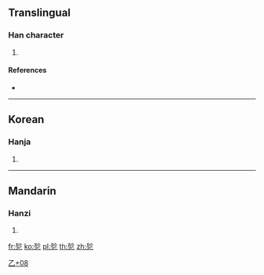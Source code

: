 {{character info/new}}
==Translingual==

===Han character===
{{Han char|rn=5|rad=乙|as=08|sn=9|four=|canj=YYN|ids=⿱於乙}}

# {{defn|Han|sort=乙08}}

====References====
* {{Han ref|kx=0084.241|dj=0171.330|hdz=10056.051|uh=4E7B|ud=20091}}

----

==Korean==

===Hanja===
{{ko-hanja|hangeul=[[얼]]|rv=eol|mr=ŏl|y=el}}

# {{defn|lang=ko|sort=乙08}}

[[Category:Korean-only CJKV Characters|乙+08]]

----

==Mandarin==

===Hanzi===
{{cmn-hanzi|pin=[[yú]] ([[yu2]])|wg=yü<sup>2</sup>}}

# {{defn|lang=cmn|sort=乙08}}

[[fr:乻]]
[[ko:乻]]
[[pl:乻]]
[[th:乻]]
[[zh:乻]]